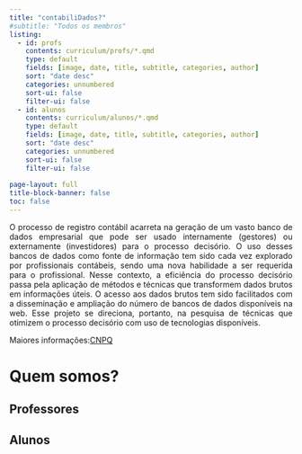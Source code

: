 ```yaml
---
title: "contabiliDados?"
#subtitle: "Todos os membros"
listing:
  - id: profs
    contents: curriculum/profs/*.qmd
    type: default
    fields: [image, date, title, subtitle, categories, author]  
    sort: "date desc"
    categories: unnumbered
    sort-ui: false
    filter-ui: false
  - id: alunos
    contents: curriculum/alunos/*.qmd
    type: default
    fields: [image, date, title, subtitle, categories, author]
    sort: "date desc"
    categories: unnumbered
    sort-ui: false
    filter-ui: false
    
page-layout: full
title-block-banner: false
toc: false
---
```


```{=html}
<style>
p {
    text-align: justify;
}
</style>
```
O processo de registro contábil acarreta na geração de um vasto banco de dados empresarial que pode ser usado internamente (gestores) ou externamente (investidores) para o processo decisório. O uso desses bancos de dados como fonte de informação tem sido cada vez explorado por profissionais contábeis, sendo uma nova habilidade a ser requerida para o profissional. Nesse contexto, a eficiência do processo decisório passa pela aplicação de métodos e técnicas que transformem dados brutos em informações úteis. O acesso aos dados brutos tem sido facilitados com a disseminação e ampliação do número de bancos de dados disponíveis na web. Esse projeto se direciona, portanto, na pesquisa de técnicas que otimizem o processo decisório com uso de tecnologias disponíveis.

Maiores informações:[CNPQ](https://dgp.cnpq.br/dgp/espelhogrupo/480677)

# Quem somos?

## Professores

::: {#profs}
:::

## Alunos

::: {#alunos}
:::
